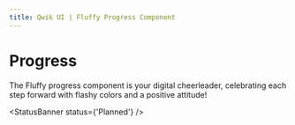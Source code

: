 ```yaml
---
title: Qwik UI | Fluffy Progress Component
---
```


# Progress

The Fluffy progress component is your digital cheerleader, celebrating each step forward with flashy colors and a positive attitude!

<StatusBanner status={'Planned'} />
